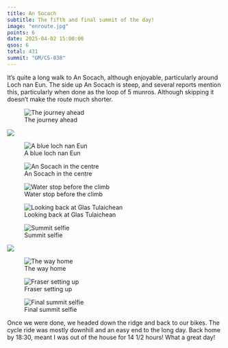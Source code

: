 ```yaml
---
title: An Socach
subtitle: The fifth and final summit of the day!
image: "enroute.jpg"
points: 6
date: 2025-04-02 15:00:00
qsos: 6
total: 431
summit: "GM/CS-038"
---
```


It's quite a long walk to An Socach, although enjoyable, particularly around Loch nan Eun. The side up An Socach is steep, and several reports mention this, particularly when done as the loop of 5 munros. Although skipping it doesn't make the route much shorter.

![The journey ahead](glen-ey-10.jpg)

![](glen-ey-9.jpg)

![A blue loch nan Eun](glen-ey-8.jpg)

![An Socach in the centre](glen-ey-7.jpg)

![Water stop before the climb](glen-ey-6.jpg)

![Looking back at Glas Tulaichean](glen-ey-5.jpg)

![Summit selfie](glen-ey-4.jpg)

![](glen-ey-3.jpg)

![The way home](glen-ey-2.jpg)

![Fraser setting up](glen-ey-1.jpg)

![Final summit selfie](selfie.jpg)

Once we were done, we headed down the ridge and back to our bikes. The cycle ride was mostly downhill and an easy end to the long day. Back home by 18:30, meant I was out of the house for 14 1/2 hours! What a great day!
